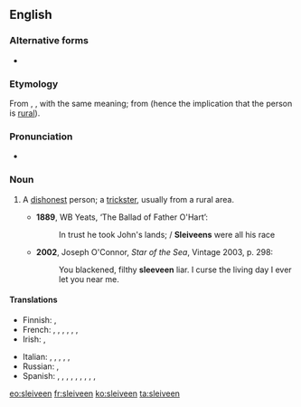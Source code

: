 ==English==
{{was wotd|2010|March|17}}

===Alternative forms===
* {{l|en|sleeveen}}

===Etymology===
From {{etyl|ga|en}} {{m|ga|slíghbhín}}, {{m|ga|slíbhín}}, with the same meaning; from {{m|ga|sliabh||mountain}} (hence the implication that the person is [[rural]]).

===Pronunciation===
* {{IPA|/ˈsliːviːn/|lang=en}}

===Noun===
{{en-noun}}

# {{lb|en|Ireland|Newfoundland}} A [[dishonest]] person; a [[trickster]], usually from a rural area.
#* '''1889''', WB Yeats, ‘The Ballad of Father O'Hart’:
#*: In trust he took John's lands; / '''Sleiveens''' were all his race
#* '''2002''', Joseph O'Connor, ''Star of the Sea'', Vintage 2003, p. 298:
#*: You blackened, filthy '''sleeveen''' liar. I curse the living day I ever let you near me.

====Translations====
{{trans-top|dishonest person; trickster}}
* Finnish: {{t+|fi|koijari}}, {{t|fi|sluibari}}
* French: {{t+|fr|escroc}}, {{t+|fr|filou}}, {{t+|fr|aigrefin}}, {{t+|fr|fripon}}, {{t+|fr|larron}}, {{t+|fr|chevalier d'industrie}}, {{t+|fr|tricheur}}
* Irish: {{t|ga|slíghbhín}}, {{t|ga|slíbhín}}
{{trans-mid}}
* Italian: {{t+|it|truffatore}}, {{t+|it|mariolo}}, {{t+|it|farabutto}}, {{t+|it|imbroglione}}, {{t+|it|sbarazzino}}, {{t+|it|birichino}}
* Russian: {{t+|ru|обма́нщик|m}}, {{t+|ru|обма́нщица|f}}
* Spanish: {{t+|es|ratero}}, {{t+|es|timador}}, {{t|es|petardista}}, {{t|es|estafador}}, {{t|es|caballero de industria}}, {{t+|es|pícaro}}, {{t+|es|bribón}}, {{t+|es|tunante}}, {{t+|es|truhán}}, {{t+|es|taimado}}
{{trans-bottom}}

[[eo:sleiveen]]
[[fr:sleiveen]]
[[ko:sleiveen]]
[[ta:sleiveen]]